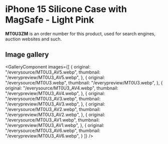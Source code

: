 
# iPhone 15 Silicone Case with MagSafe - Light Pink

<Callout type='info' emoji='👉🏻'>**MT0U3ZM** is an order number for this product, used for search engines, auction websites and such.</Callout>

## Image gallery

<GalleryComponent
    images={[
      {
        original: "/everysource/MT0U3_AV5.webp",
        thumbnail: "/everypreview/MT0U3_AV5.webp",
      },
      {
        original: "/everysource/MT0U3.webp",
        thumbnail: "/everypreview/MT0U3.webp",
      },
      {
        original: "/everysource/MT0U3_AV4.webp",
        thumbnail: "/everypreview/MT0U3_AV4.webp",
      },
      {
        original: "/everysource/MT0U3_AV3.webp",
        thumbnail: "/everypreview/MT0U3_AV3.webp",
      },
      {
        original: "/everysource/MT0U3_AV2.webp",
        thumbnail: "/everypreview/MT0U3_AV2.webp",
      },
      {
        original: "/everysource/MT0U3_AV1.webp",
        thumbnail: "/everypreview/MT0U3_AV1.webp",
      },
      {
        original: "/everysource/MT0U3_AV6.webp",
        thumbnail: "/everypreview/MT0U3_AV6.webp",
      }
    ]}
  />
